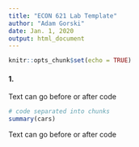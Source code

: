 ```yaml
---
title: "ECON 621 Lab Template"
author: "Adam Gorski"
date: Jan. 1, 2020
output: html_document
---
```


```r
knitr::opts_chunk$set(echo = TRUE)
```

#### 1. ####

Text can go before or after code

```r
# code separated into chunks
summary(cars)
```

Text can go before or after code